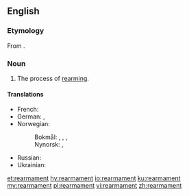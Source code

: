 ==English==

===Etymology===
From {{etyl|fr|en}} {{m|fr|réarmement}}.

===Noun===
{{en-noun|~}}

# The process of [[rearm]]ing.

====Translations====
{{trans-top|the process of rearming}}
* French: {{t+|fr|réarmement|m}}
* German: {{t|de|Wiederaufrüstung|f}}, {{t|de|Wiederbewaffnung|f}}
* Norwegian:
*: Bokmål: {{t|nb|gjenopprustning|m|f}}, {{t|nb|gjenopprusting|m|f}}, {{t|nb|opprustning|m|f}}, {{t|nb|opprusting|m|f}}
*: Nynorsk: {{t|nn|gjenopprusting|f}}, {{t|nn|opprusting|f}}
{{trans-mid}}
* Russian: {{t+|ru|перевооруже́ние}}
* Ukrainian: {{t|uk|переозбро́єння|n|sc=Cyrl}}
{{trans-bottom}}

[[et:rearmament]]
[[hy:rearmament]]
[[io:rearmament]]
[[ku:rearmament]]
[[my:rearmament]]
[[pl:rearmament]]
[[vi:rearmament]]
[[zh:rearmament]]